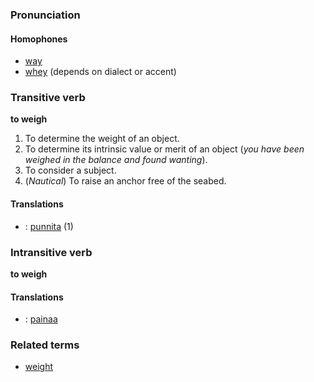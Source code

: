 ===Pronunciation===
====Homophones====
*[[way]]
*[[whey]] (depends on dialect or accent)

===Transitive verb===
'''to weigh'''
#To determine the weight of an object.
#To determine its intrinsic value or merit of an object (''you have been weighed in the balance and found wanting'').
#To consider a subject.
#(''Nautical'') To raise an anchor free of the seabed.

====Translations====
*{{msg:fi}}: [[punnita]] (1)

===Intransitive verb===
'''to weigh'''

====Translations====
*{{msg:fi}}: [[painaa]]

===Related terms===
*[[weight]]